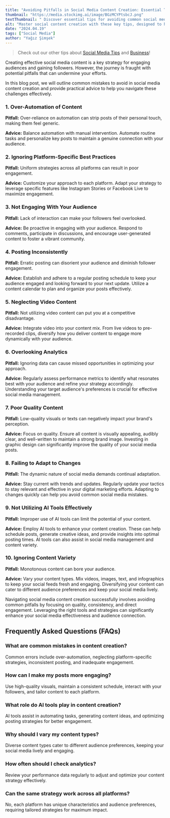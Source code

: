 ```yaml
---
title: "Avoiding Pitfalls in Social Media Content Creation: Essential Tips"
thumbnail: "https://media.stockimg.ai/image/BGzMCYPtsbcJ.png"
textThumbnail: " Discover essential tips for avoiding common social media content creation mistakes. Learn how to enhance engagement, quality, and consistency in your posts."
alt: "Master social content creation with these key tips, designed to help you navigate common challenges and create impactful, high-performing posts."
date: "2024.04.19"
tags: ["Social Media"]
author: "Yağız Şimşek"
---
```


<CustomImage
    src="https://media.stockimg.ai/image/BGzMCYPtsbcJ.png"
    alt="a black woman worried"
/>

> Check out our other tips about [Social Media Tips](https://stockimg.ai/blog/social-media) and [Business](https://stockimg.ai/blog/business)!

Creating effective social media content is a key strategy for engaging audiences and gaining followers. However, the journey is fraught with potential pitfalls that can undermine your efforts.

In this blog post, we will outline common mistakes to avoid in social media content creation and provide practical advice to help you navigate these challenges effectively.

### 1. Over-Automation of Content

**Pitfall:** Over-reliance on automation can strip posts of their personal touch, making them feel generic.

**Advice:** Balance automation with manual intervention. Automate routine tasks and personalize key posts to maintain a genuine connection with your audience.

### 2. Ignoring Platform-Specific Best Practices

**Pitfall:** Uniform strategies across all platforms can result in poor engagement.

**Advice:** Customize your approach to each platform. Adapt your strategy to leverage specific features like Instagram Stories or Facebook Live to maximize engagement.

### 3. Not Engaging With Your Audience

<CustomImage
    src="https://media.stockimg.ai/image/va8xJ4YcCqCO.png"
    alt="fans"
/>

**Pitfall:** Lack of interaction can make your followers feel overlooked.

**Advice:** Be proactive in engaging with your audience. Respond to comments, participate in discussions, and encourage user-generated content to foster a vibrant community.

### 4. Posting Inconsistently

**Pitfall:** Erratic posting can disorient your audience and diminish follower engagement.

**Advice:** Establish and adhere to a regular posting schedule to keep your audience engaged and looking forward to your next update. Utilize a content calendar to plan and organize your posts effectively.

### 5. Neglecting Video Content

**Pitfall:** Not utilizing video content can put you at a competitive disadvantage.

**Advice:** Integrate video into your content mix. From live videos to pre-recorded clips, diversify how you deliver content to engage more dynamically with your audience.

### 6. Overlooking Analytics

**Pitfall:** Ignoring data can cause missed opportunities in optimizing your approach.

**Advice:** Regularly assess performance metrics to identify what resonates best with your audience and refine your strategy accordingly. Understanding your target audience's preferences is crucial for effective social media management.

### 7. Poor Quality Content

<CustomImage
    src="https://raw.githubusercontent.com/Abdurrahman-Subh/mdx-blog/main/images/red-model-computer.png"
    alt="blonde model in red, looks at the computer screen and hates it"
/>

**Pitfall:** Low-quality visuals or texts can negatively impact your brand's perception.

**Advice:** Focus on quality. Ensure all content is visually appealing, audibly clear, and well-written to maintain a strong brand image. Investing in graphic design can significantly improve the quality of your social media posts.

### 8. Failing to Adapt to Changes

**Pitfall:** The dynamic nature of social media demands continual adaptation.

**Advice:** Stay current with trends and updates. Regularly update your tactics to stay relevant and effective in your digital marketing efforts. Adapting to changes quickly can help you avoid common social media mistakes.

### 9. Not Utilizing AI Tools Effectively

**Pitfall:** Improper use of AI tools can limit the potential of your content.

**Advice:** Employ AI tools to enhance your content creation. These can help schedule posts, generate creative ideas, and provide insights into optimal posting times. AI tools can also assist in social media management and content variety.

### 10. Ignoring Content Variety

<CustomImage
    src="https://raw.githubusercontent.com/Abdurrahman-Subh/mdx-blog/main/images/blonde-selfie.png"
    alt="blonde model selfie"
/>

**Pitfall:** Monotonous content can bore your audience.

**Advice:** Vary your content types. Mix videos, images, text, and infographics to keep your social feeds fresh and engaging. Diversifying your content can cater to different audience preferences and keep your social media lively.

Navigating social media content creation successfully involves avoiding common pitfalls by focusing on quality, consistency, and direct engagement. Leveraging the right tools and strategies can significantly enhance your social media effectiveness and audience connection.

## Frequently Asked Questions (FAQs)

### What are common mistakes in content creation?

Common errors include over-automation, neglecting platform-specific strategies, inconsistent posting, and inadequate engagement.

### How can I make my posts more engaging?

Use high-quality visuals, maintain a consistent schedule, interact with your followers, and tailor content to each platform.

### What role do AI tools play in content creation?

AI tools assist in automating tasks, generating content ideas, and optimizing posting strategies for better engagement.

### Why should I vary my content types?

Diverse content types cater to different audience preferences, keeping your social media lively and engaging.

### How often should I check analytics?

Review your performance data regularly to adjust and optimize your content strategy effectively.

### Can the same strategy work across all platforms?

No, each platform has unique characteristics and audience preferences, requiring tailored strategies for maximum impact.